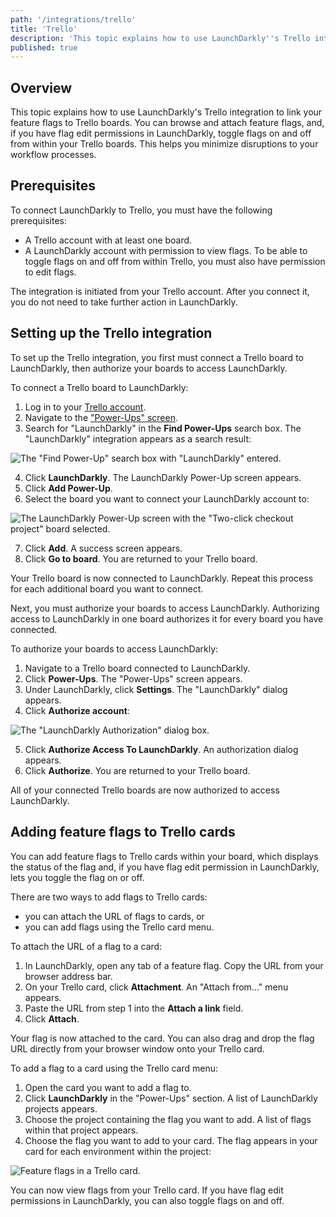 ```yaml
---
path: '/integrations/trello'
title: 'Trello'
description: 'This topic explains how to use LaunchDarkly''s Trello integration to link your feature flags to Trello boards.'
published: true
---
```


## Overview

This topic explains how to use LaunchDarkly's Trello integration to link your feature flags to Trello boards. You can browse and attach feature flags, and, if you have flag edit permissions in LaunchDarkly, toggle flags on and off from within your Trello boards. This helps you minimize disruptions to your workflow processes.

## Prerequisites

To connect LaunchDarkly to Trello, you must have the following prerequisites:

* A Trello account with at least one board.
* A LaunchDarkly account with permission to view flags. To be able to toggle flags on and off from within Trello, you must also have permission to edit flags.

The integration is initiated from your Trello account. After you connect it, you do not need to take further action in LaunchDarkly.

## Setting up the Trello integration

To set up the Trello integration, you first must connect a Trello board to LaunchDarkly, then authorize your boards to access LaunchDarkly.

To connect a Trello board to LaunchDarkly:

1. Log in to your [Trello account](https://trello.com/login).
2. Navigate to the ["Power-Ups" screen](https://trello.com/power-ups).
3. Search for "LaunchDarkly" in the **Find Power-Ups** search box. The "LaunchDarkly" integration appears as a search result:

![The "Find Power-Up" search box with "LaunchDarkly" entered.](trello-power-up-search.png)

4. Click **LaunchDarkly**. The LaunchDarkly Power-Up screen appears.
5. Click **Add Power-Up**.
6. Select the board you want to connect your LaunchDarkly account to:

![The LaunchDarkly Power-Up screen with the "Two-click checkout project" board selected.](trello-power-up-connect.png)

7. Click **Add**. A success screen appears.
8. Click **Go to board**. You are returned to your Trello board.

Your Trello board is now connected to LaunchDarkly. Repeat this process for each additional board you want to connect. 

Next, you must authorize your boards to access LaunchDarkly. Authorizing access to LaunchDarkly in one board authorizes it for every board you have connected.

To authorize your boards to access LaunchDarkly:

1. Navigate to a Trello board connected to LaunchDarkly.
2. Click **Power-Ups**. The "Power-Ups" screen appears.
3. Under LaunchDarkly, click **Settings**. The "LaunchDarkly" dialog appears.
4. Click **Authorize account**:

![The "LaunchDarkly Authorization" dialog box.](trello-authorize-access.png)

5. Click **Authorize Access To LaunchDarkly**. An authorization dialog appears.
6. Click **Authorize**. You are returned to your Trello board.

All of your connected Trello boards are now authorized to access LaunchDarkly.

## Adding feature flags to Trello cards

You can add feature flags to Trello cards within your board, which displays the status of the flag and, if you have flag edit permission in LaunchDarkly, lets you toggle the flag on or off. 

There are two ways to add flags to Trello cards:
- you can attach the URL of flags to cards, or 
- you can add flags using the Trello card menu.

To attach the URL of a flag to a card:

1. In LaunchDarkly, open any tab of a feature flag. Copy the URL from your browser address bar.
2. On your Trello card, click **Attachment**. An "Attach from..." menu appears.
3. Paste the URL from step 1 into the **Attach a link** field.
4. Click **Attach**.

Your flag is now attached to the card. You can also drag and drop the flag URL directly from your browser window onto your Trello card. 

To add a flag to a card using the Trello card menu:

1. Open the card you want to add a flag to.
2. Click **LaunchDarkly** in the "Power-Ups" section. A list of LaunchDarkly projects appears.
3. Choose the project containing the flag you want to add. A list of flags within that project appears.
4. Choose the flag you want to add to your card. The flag appears in your card for each environment within the project:

![Feature flags in a Trello card.](trello-card-feature-flags.png)

You can now view flags from your Trello card. If you have flag edit permissions in LaunchDarkly, you can also toggle flags on and off.

